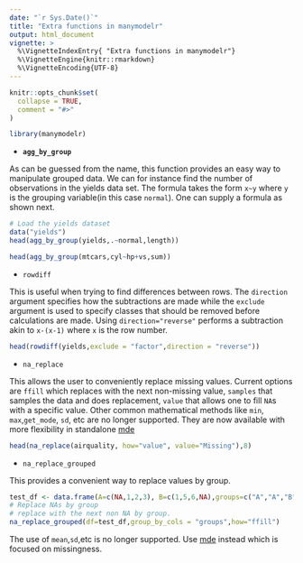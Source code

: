 ```yaml
---
date: "`r Sys.Date()`"
title: "Extra functions in manymodelr"
output: html_document
vignette: >
  %\VignetteIndexEntry{ "Extra functions in manymodelr"}
  %\VignetteEngine{knitr::rmarkdown}
  %\VignetteEncoding{UTF-8}
---
```


```r
knitr::opts_chunk$set(
  collapse = TRUE,
  comment = "#>"
)
```



```r
library(manymodelr)
```


- **`agg_by_group`**

As can be guessed from the name, this function provides an easy way to manipulate grouped data. We can for instance find the number of observations in the yields data set. The formula takes the form `x~y` where `y` is the grouping variable(in this case `normal`). One can supply a formula as shown next. 

```r
# Load the yields dataset
data("yields")
head(agg_by_group(yields,.~normal,length))

```

```r

head(agg_by_group(mtcars,cyl~hp+vs,sum))

```


- `rowdiff`

 This is useful when trying to find differences between rows. The `direction` argument specifies how the subtractions are made while the `exclude` argument is used to specify classes that should be removed before calculations are made.  Using `direction="reverse"` performs a subtraction akin to `x-(x-1)` where `x` is the row number. 

```r

head(rowdiff(yields,exclude = "factor",direction = "reverse"))

```


- `na_replace`

This allows the user to conveniently replace missing values. Current options are `ffill` which replaces with the next non-missing value, `samples` that samples the data and does replacement, `value` that allows one to fill `NA`s with a specific value. Other common mathematical methods like `min`, `max`,`get_mode`, `sd`, etc are no longer supported. They are now available with more flexibility in standalone [mde](https://github.com/Nelson-Gon/mde)

```r

head(na_replace(airquality, how="value", value="Missing"),8)

```

- `na_replace_grouped`

This provides a convenient way to replace values by group.
```r
test_df <- data.frame(A=c(NA,1,2,3), B=c(1,5,6,NA),groups=c("A","A","B","B"))
# Replace NAs by group
# replace with the next non NA by group.
na_replace_grouped(df=test_df,group_by_cols = "groups",how="ffill")

```

The use of `mean`,`sd`,etc is no longer supported. Use [mde](https://github.com/Nelson-Gon/mde) instead which is focused on missingness. 

